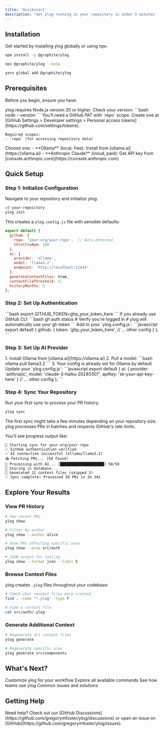 ```yaml
---
title: 'Quickstart'
description: 'Get ylog running in your repository in under 5 minutes'
---
```


## Installation

Get started by installing ylog globally or using npx:

<CodeGroup>

```bash npm
npm install -g @graphite/ylog
```

```bash npx
npx @graphite/ylog --help
```

```bash yarn
yarn global add @graphite/ylog
```

</CodeGroup>

## Prerequisites

Before you begin, ensure you have:

<AccordionGroup>
  <Accordion title="Node.js 20+">
    ylog requires Node.js version 20 or higher. Check your version:
    ```bash
    node --version
    ```
  </Accordion>

  <Accordion title="GitHub Personal Access Token">
    You'll need a GitHub PAT with `repo` scope. Create one at [GitHub Settings > Developer settings > Personal access tokens](https://github.com/settings/tokens).
    
    Required scopes:
    - `repo` (for accessing repository data)
  </Accordion>

  <Accordion title="AI Provider">
    Choose one:
    - **Ollama** (local, free): Install from [ollama.ai](https://ollama.ai)
    - **Anthropic Claude** (cloud, paid): Get API key from [console.anthropic.com](https://console.anthropic.com)
  </Accordion>
</AccordionGroup>

## Quick Setup

### Step 1: Initialize Configuration

Navigate to your repository and initialize ylog:

```bash
cd your-repository
ylog init
```

This creates a `ylog.config.js` file with sensible defaults:

```javascript
export default {
  github: {
    repo: 'your-org/your-repo',  // Auto-detected
    throttleRpm: 100
  },
  ai: {
    provider: 'ollama',
    model: 'llama3.2',
    endpoint: 'http://localhost:11434'
  },
  generateContextFiles: true,
  contextFileThreshold: 3,
  historyMonths: 6
};
```

### Step 2: Set Up Authentication

<Tabs>
  <Tab title="Environment Variable (Recommended)">
    ```bash
    export GITHUB_TOKEN=ghp_your_token_here
    ```
  </Tab>
  <Tab title="Use Existing gh CLI">
    If you already use GitHub CLI:
    ```bash
    gh auth status  # Verify you're logged in
    # ylog will automatically use your gh token
    ```
  </Tab>
  <Tab title="Config File">
    Add to your `ylog.config.js`:
    ```javascript
    export default {
      github: {
        token: 'ghp_your_token_here',
        // ... other config
      }
    };
    ```
  </Tab>
</Tabs>

### Step 3: Set Up AI Provider

<Tabs>
  <Tab title="Ollama (Local)">
    1. Install Ollama from [ollama.ai](https://ollama.ai)
    2. Pull a model:
    ```bash
    ollama pull llama3.2
    ```
    3. Your config is already set for Ollama by default
  </Tab>
  <Tab title="Anthropic Claude">
    Update your `ylog.config.js`:
    ```javascript
    export default {
      ai: {
        provider: 'anthropic',
        model: 'claude-3-haiku-20240307',
        apiKey: 'sk-your-api-key-here'
      }
      // ... other config
    };
    ```
  </Tab>
</Tabs>

### Step 4: Sync Your Repository

Run your first sync to process your PR history:

```bash
ylog sync
```

<Info>
The first sync might take a few minutes depending on your repository size. ylog processes PRs in batches and respects GitHub's rate limits.
</Info>

You'll see progress output like:

```
🔄 Starting sync for your-org/your-repo
✅ GitHub authentication verified
✅ AI connection successful (ollama/llama3.2)
📥 Fetching PRs... (50 found)
🤖 Processing with AI... [████████████████████] 50/50
💾 Storing in database...
📝 Generated 12 context files (skipped 3)
✅ Sync complete! Processed 50 PRs in 2m 34s
```

## Explore Your Results

### View PR History

```bash
# See recent PRs
ylog show

# Filter by author
ylog show --author alice

# Show PRs affecting specific area
ylog show --area src/auth

# JSON output for tooling
ylog show --format json --limit 5
```

### Browse Context Files

ylog creates `.ylog` files throughout your codebase:

```bash
# Check what context files were created
find . -name "*.ylog" -type f

# View a context file
cat src/auth/.ylog
```

### Generate Additional Context

```bash
# Regenerate all context files
ylog generate

# Regenerate specific area
ylog generate src/components
```

## What's Next?

<CardGroup cols={2}>
  <Card
    title="Configuration Guide"
    icon="gear"
    href="/configuration/overview"
  >
    Customize ylog for your workflow
  </Card>
  <Card
    title="CLI Reference"
    icon="terminal"
    href="/cli/overview"
  >
    Explore all available commands
  </Card>
  <Card
    title="Use Cases"
    icon="lightbulb"
    href="/use-cases/overview"
  >
    See how teams use ylog
  </Card>
  <Card
    title="Troubleshooting"
    icon="wrench"
    href="/troubleshooting"
  >
    Common issues and solutions
  </Card>
</CardGroup>

## Getting Help

<Tip>
Need help? Check out our [GitHub Discussions](https://github.com/gregorymfoster/ylog/discussions) or open an issue on [GitHub](https://github.com/gregorymfoster/ylog/issues).
</Tip>